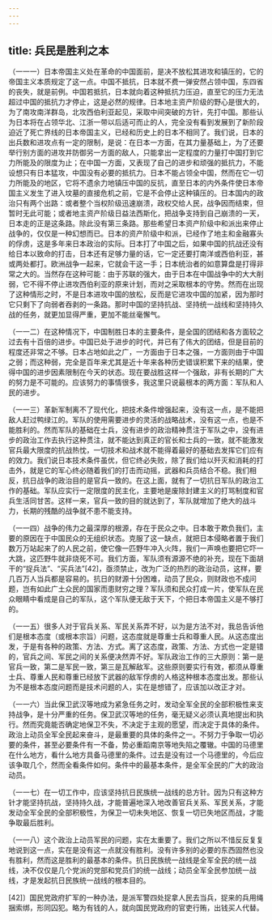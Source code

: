 ```yaml
---
---
---
```

title: 兵民是胜利之本
---




（一一一）日本帝国主义处在革命的中国面前，是决不放松其进攻和镇压的，它的帝国主义本质规定了这一点。中国不抵抗，日本就不费一弹安然占领中国，东四省的丧失，就是前例。中国若抵抗，日本就向着这种抵抗力压迫，直至它的压力无法超过中国的抵抗力才停止，这是必然的规律。日本地主资产阶级的野心是很大的，为了南攻南洋群岛，北攻西伯利亚起见，采取中间突破的方针，先打中国。那些认为日本将在占领华北、江浙一带以后适可而止的人，完全没有看到发展到了新阶段迫近了死亡界线的日本帝国主义，已经和历史上的日本不相同了。我们说，日本的出兵数和进攻点有一定的限制，是说：在日本一方面，在其力量基础上，为了还要举行别方面的进攻并防御另一方面的敌人，只能拿出一定程度的力量打中国打到它力所能及的限度为止；在中国一方面，又表现了自己的进步和顽强的抵抗力，不能设想只有日本猛攻，中国没有必要的抵抗力。日本不能占领全中国，然而在它一切力所能及的地区，它将不遗余力地镇压中国的反抗，直至日本的内外条件使日本帝国主义发生了进入坟墓的直接危机之前，它是不会停止这种镇压的。日本国内的政治只有两个出路：或者整个当权阶级迅速崩溃，政权交给人民，战争因而结束，但暂时无此可能；或者地主资产阶级日益法西斯化，把战争支持到自己崩溃的一天，日本走的正是这条路。除此没有第三条路。那些希望日本资产阶级中和派出来停止战争的，仅仅是一种幻想而已。日本的资产阶级中和派，已经作了地主和金融寡头的俘虏，这是多年来日本政治的实际。日本打了中国之后，如果中国的抗战还没有给日本以致命的打击，日本还有足够力量的话，它一定还要打南洋或西伯利亚，甚或两处都打。欧洲战争一起来，它就会干这一手；日本统治者的如意算盘是打得非常之大的。当然存在这种可能：由于苏联的强大，由于日本在中国战争中的大大削弱，它不得不停止进攻西伯利亚的原来计划，而对之采取根本的守势。然而在出现了这种情形之时，不是日本进攻中国的放松，反而是它进攻中国的加紧，因为那时它只剩下了向弱者吞剥的一条路。那时中国的坚持抗战、坚持统一战线和坚持持久战的任务，就更加显得严重，更加不能丝毫懈气。

（一一二）在这种情况下，中国制胜日本的主要条件，是全国的团结和各方面较之过去有十百倍的进步。中国已处于进步的时代，并已有了伟大的团结，但是目前的程度还非常之不够。日本占地如此之广，一方面由于日本之强，一方面则由于中国之弱；而这种弱，完全是百年来尤其是近十年来各种历史错误积累下来的结果，使得中国的进步因素限制在今天的状态。现在要战胜这样一个强敌，非有长期的广大的努力是不可能的。应该努力的事情很多，我这里只说最根本的两方面：军队和人民的进步。

（一一三）革新军制离不了现代化，把技术条件增强起来，没有这一点，是不能把敌人赶过鸭绿江的。军队的使用需要进步的灵活的战略战术，没有这一点，也是不能胜利的。然而军队的基础在士兵，没有进步的政治精神贯注于军队之中，没有进步的政治工作去执行这种贯注，就不能达到真正的官长和士兵的一致，就不能激发官兵最大限度的抗战热忱，一切技术和战术就不能得着最好的基础去发挥它们应有的效力。我们说日本技术条件虽优，但它终必失败，除了我们给以歼灭和消耗的打击外，就是它的军心终必随着我们的打击而动摇，武器和兵员结合不稳。我们相反，抗日战争的政治目的是官兵一致的。在这上面，就有了一切抗日军队的政治工作的基础。军队应实行一定限度的民主化，主要地是废除封建主义的打骂制度和官兵生活同甘苦。这样一来，官兵一致的目的就达到了，军队就增加了绝大的战斗力，长期的残酷的战争就不患不能支持。

（一一四）战争的伟力之最深厚的根源，存在于民众之中。日本敢于欺负我们，主要的原因在于中国民众的无组织状态。克服了这一缺点，就把日本侵略者置于我们数万万站起来了的人民之前，使它像一匹野牛冲入火阵，我们一声唤也要把它吓一大跳，这匹野牛就非烧死不可。我们方面，军队须有源源不绝的补充，现在下面胡干的“捉兵法”、“买兵法”[42]，亟须禁止，改为广泛的热烈的政治动员，这样，要几百万人当兵都是容易的。抗日的财源十分困难，动员了民众，则财政也不成问题，岂有如此广土众民的国家而患财穷之理？军队须和民众打成一片，使军队在民众眼睛中看成是自己的军队，这个军队便无敌于天下，个把日本帝国主义是不够打的。

（一一五）很多人对于官兵关系、军民关系弄不好，以为是方法不对，我总告诉他们是根本态度（或根本宗旨）问题，这态度就是尊重士兵和尊重人民。从这态度出发，于是有各种的政策、方法、方式。离了这态度，政策、方法、方式也一定是错的，官兵之间、军民之间的关系便决然弄不好。军队政治工作的三大原则：第一是官兵一致，第二是军民一致，第三是瓦解敌军。这些原则要实行有效，都须从尊重士兵、尊重人民和尊重已经放下武器的敌军俘虏的人格这种根本态度出发。那些认为不是根本态度问题而是技术问题的人，实在是想错了，应该加以改正才对。

（一一六）当此保卫武汉等地成为紧急任务之时，发动全军全民的全部积极性来支持战争，是十分严重的任务。保卫武汉等地的任务，毫无疑义必须认真地提出和执行。然而究竟能否确定地保卫不失，不决定于主观的愿望，而决定于具体的条件。政治上动员全军全民起来奋斗，是最重要的具体的条件之一。不努力于争取一切必要的条件，甚至必要条件有一不备，势必重蹈南京等地失陷之覆辙。中国的马德里在什么地方，看什么地方具备马德里的条件。过去是没有过一个马德里的，今后应该争取几个，然而全看条件如何。条件中的最基本条件，是全军全民的广大的政治动员。

（一一七）在一切工作中，应该坚持抗日民族统一战线的总方针。因为只有这种方针才能坚持抗战，坚持持久战，才能普遍地深入地改善官兵关系、军民关系，才能发动全军全民的全部积极性，为保卫一切未失地区、恢复一切已失地区而战，才能争取最后胜利。

（一一八）这个政治上动员军民的问题，实在太重要了。我们之所以不惜反反复复地说到这一点，实在是没有这一点就没有胜利。没有许多别的必要的东西固然也没有胜利，然而这是胜利的最基本的条件。抗日民族统一战线是全军全民的统一战线，决不仅仅是几个党派的党部和党员们的统一战线；动员全军全民参加统一战线，才是发起抗日民族统一战线的根本目的。



[42]〕国民党政府扩军的一种办法，是派军警四处捉拿人民去当兵，捉来的兵用绳捆索绑，形同囚犯。略为有钱的人，就向国民党政府的官吏行贿，出钱买人代替。